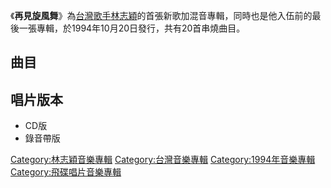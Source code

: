 {{Album infobox | <!-- See Wikipedia:WikiProject_Albums -->
|  Name        = 再見旋風舞
|  Type        = [[混音專輯|混音專輯]]
|  Artist      = [[林志穎|林志穎]]
|  Cover       = 
|  Background  = 
|  Released    = 1994年10月20日
|  Recorded    = 1994年
|  Genre       = [[華語流行音樂|華語流行音樂]]
|  Length      = 45:48
|  Label       = [[飛碟唱片|飛碟唱片]]
|  Number      = 
|  Producer    = 見[[#曲目|曲目列表]]
|  Last album  = [[向昨天說再見|向昨天說再見]]<br/>(1994年)
|  This album  = '''再見旋風舞'''<br/>(1994年)
|  Next album  = [[夢在前方|夢在前方]]<br/>(1995年)
}}

《'''再見旋風舞'''》為[[台灣|台灣]][[歌手|歌手]][[林志穎|林志穎]]的首張新歌加混音專輯，同時也是他入伍前的最後一張專輯，於1994年10月20日發行，共有20首串燒曲目。

==曲目==
{{Tracklist
| font_size = 
| total_length = 45:48

| all_arranger = [[李士先|李士先]]
| all_producer = [[夏春湧|夏春湧]]

| title1 = 再見旋風舞
| note1 = 
| music1 = (1, 7, 10, 11, 20) [[潘芳烈|潘芳烈]]<br>(7) [[夏春湧|夏春湧]]<br>(9) [[吳劍泓|吳劍泓]]<br>(2, 3, 5, 12, 14, 15, 16, 18) [[陳大力|陳大力]]<br>(2, 3, 5, 12, 14, 15, 16, 18) [[陳秀男|陳秀男]]<br>(4, 6, 19) [[李子恆|李子恆]]<br>(8, 17) [[蔡宗政|蔡宗政]]<br>(10) [[蔣三省|蔣三省]]
| lyrics1 = (1, 10, 11, 20) 潘芳烈<br>(7, 8, 9, 13, 17) 夏春湧<br>(2) [[陳樂融|陳樂融]]<br>(3, 12, 15, 16, 18) 陳大力<br>(5, 14) [[劉虞瑞|劉虞瑞]]<br>(4, 6, 19) 李子恆
| arranger1 = 
| producer1 = 
| longnote1 = (1) Goodbye My Friend(Part I)<br>(2) 不是每個戀曲都有美好回憶<br>(3) 火熱的心<br>(4) 禮物<br>(5) 全新的愛<br>(6) 牽掛你的我<br>(7) 野菊花<br>(8) 永不回頭<br>(9) 凱莉!親愛的妳<br>(10) 等待的男孩<br>(11) 十七歲的雨季<br>(12) 懵懂少年心<br>(13) 給我一個心愛的<br>(14) 今年夏天<br>(15) 戲夢<br>(16) 我對天空說愛你<br>(17) 心雲<br>(18) 為什麼受傷的總是我<br>(19) 全心全意I Love You
<br>(20) Goodbye My Friend(Part II)
| length1 = 45:48
}}

== 唱片版本 ==
*CD版
*錄音帶版

[[Category:林志穎音樂專輯|Category:林志穎音樂專輯]]
[[Category:台灣音樂專輯|Category:台灣音樂專輯]]
[[Category:1994年音樂專輯|Category:1994年音樂專輯]]
[[Category:飛碟唱片音樂專輯|Category:飛碟唱片音樂專輯]]